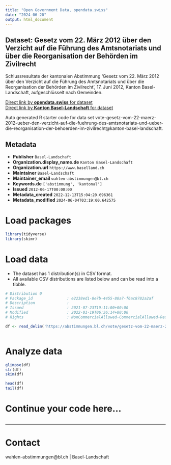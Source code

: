 ```yaml
---
title: "Open Government Data, opendata.swiss"
date: "2024-06-20"
output: html_document
---
```


## Dataset: Gesetz vom 22. März 2012 über den Verzicht auf die Führung des Amtsnotariats und über die Reorganisation der Behörden im Zivilrecht

Schlussresultate der kantonalen Abstimmung 'Gesetz vom 22. März 2012 über den Verzicht auf die Führung des Amtsnotariats und über die Reorganisation der Behörden im Zivilrecht', 17. Juni 2012, Kanton Basel-Landschaft, aufgeschlüsselt nach Gemeinden.

[Direct link by **opendata.swiss** for dataset](https://opendata.swiss/de/dataset/gesetz-vom-22-marz-2012-uber-den-verzicht-auf-die-fuhrung-des-amtsnotariats-und-uber-die-reorga)<br>
[Direct link by **Kanton Basel-Landschaft** for dataset](https://abstimmungen.bl.ch/vote/gesetz-vom-22-maerz-2012-ueber-den-verzicht-auf-die-fuehrung-des-amtsnotariats-und-ueber-die-reorganisation-der-behoerden-im-zivilrecht/data)

Auto generated R starter code for data set vote-gesetz-vom-22-maerz-2012-ueber-den-verzicht-auf-die-fuehrung-des-amtsnotariats-und-ueber-die-reorganisation-der-behoerden-im-zivilrecht@kanton-basel-landschaft.

## Metadata

- **Publisher** `Basel-Landschaft`
- **Organization.display_name.de** `Kanton Basel-Landschaft`
- **Organization.url** `https://www.baselland.ch`
- **Maintainer** `Basel-Landschaft`
- **Maintainer_email** `wahlen-abstimmungen@bl.ch`
- **Keywords.de** `['abstimmung', 'kantonal']`
- **Issued** `2012-06-17T00:00:00`
- **Metadata_created** `2022-12-13T15:04:20.696361`
- **Metadata_modified** `2024-06-04T03:19:00.642575`


# Load packages

```r

library(tidyverse)
library(skimr)

```

# Load data

-   The dataset has 1 distribution(s) in CSV format.
-   All available CSV distributions are listed below and can be read into a tibble.

```r

# Distribution 0
# Package_id               : e2238ed1-8e7b-4455-80a7-f6ac8782a2af
# Description              : 
# Issued                   : 2021-07-23T19:11:00+00:00
# Modified                 : 2022-01-19T06:36:14+00:00
# Rights                   : NonCommercialAllowed-CommercialAllowed-ReferenceRequired

df <- read_delim('https://abstimmungen.bl.ch/vote/gesetz-vom-22-maerz-2012-ueber-den-verzicht-auf-die-fuehrung-des-amtsnotariats-und-ueber-die-reorganisation-der-behoerden-im-zivilrecht/data-csv')



```

# Analyze data

```r

glimpse(df)
str(df)
skim(df)

head(df)
tail(df)

```

# Continue your code here...

```r

```

------------------------------------------------------------------------

# Contact

wahlen-abstimmungen@bl.ch | Basel-Landschaft
